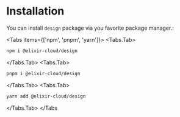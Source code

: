 # Installation

You can install `design` package via you favorite package manager.:

 
<Tabs items={['npm', 'pnpm', 'yarn']}>
  <Tabs.Tab>
  ````bash copy
  npm i @elixir-cloud/design
  ````
  </Tabs.Tab>
  <Tabs.Tab>
  ````bash copy
  pnpm i @elixir-cloud/design
  ````
  </Tabs.Tab>
  <Tabs.Tab>
  ````bash copy
  yarn add @elixir-cloud/design
  ````
  </Tabs.Tab>
</Tabs

>
